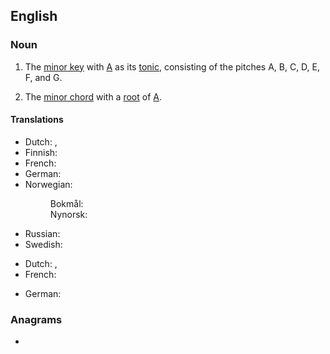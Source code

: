 {{also|A-minor}}
==English==

===Noun===
{{en-noun|-}}

# {{lb|en|music}} The [[minor key]] with [[A]] as its [[tonic]], consisting of the pitches A, B, C, D, E, F, and G.
# {{lb|en|music}} The [[minor chord]] with a [[root]] of [[A]].

====Translations====
{{trans-top|minor key}}
* Dutch: {{t+|nl|a-mineur}}, {{t+|nl|a-klein}}
* Finnish: {{t+|fi|molli|alt=a-molli}}
* French: {{t+|fr|la mineur|m}}
* German: {{t+|de|a-Moll|n}}
* Norwegian:
*: Bokmål: {{t|nb|a-moll|m}}
*: Nynorsk: {{t|nn|a-moll|m}}
{{trans-mid}}
* Russian: {{t|ru|ля мино́р|m}}
* Swedish: {{t+|sv|a-moll}}
{{trans-bottom}}

{{trans-top|minor chord}}
* Dutch: {{t+|nl|a-mineur}}, {{t+|nl|a-klein}}
* French: {{t+|fr|la mineur|m}}
{{trans-mid}}
* German: {{t+|de|a-Moll|n}}
{{trans-bottom}}

===Anagrams===
* {{anagrams|en|Mainor|Marion|Morian|Romani|Romina|in mora|inamor|mainor|manoir|roamin'}}